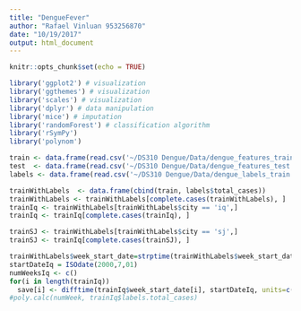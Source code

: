 ```yaml
---
title: "DengueFever"
author: "Rafael Vinluan 953256870"
date: "10/19/2017"
output: html_document
---
```


```r
knitr::opts_chunk$set(echo = TRUE)
```

```r
library('ggplot2') # visualization
library('ggthemes') # visualization
library('scales') # visualization
library('dplyr') # data manipulation
library('mice') # imputation
library('randomForest') # classification algorithm
library('rSymPy')
library('polynom')
```
```r
train <- data.frame(read.csv('~/DS310 Dengue/Data/dengue_features_train.csv', stringsAsFactors = F))
test  <- data.frame(read.csv('~/DS310 Dengue/Data/dengue_features_test.csv', stringsAsFactors = F))
labels <- data.frame(read.csv('~/DS310 Dengue/Data/dengue_labels_train.csv', stringsAsFactors = F))
```
```r
trainWithLabels  <- data.frame(cbind(train, labels$total_cases))
trainWithLabels <- trainWithLabels[complete.cases(trainWithLabels), ]
trainIq <- trainWithLabels[trainWithLabels$city == 'iq',]
trainIq <- trainIq[complete.cases(trainIq), ]

trainSJ <- trainWithLabels[trainWithLabels$city == 'sj',]
trainSJ <- trainIq[complete.cases(trainSJ), ]

```
```r
trainWithLabels$week_start_date=strptime(trainWithLabels$week_start_date, format="%Y-%m-%d")
startDateIq = ISOdate(2000,7,01)
numWeeksIq <- c()
for(i in length(trainIq))
  save[i] <- difftime(trainIq$week_start_date[i], startDateIq, units=c('weeks'))
#poly.calc(numWeek, trainIq$labels.total_cases)
```
